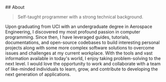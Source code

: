 <br />
<br />
<br />
<br />
<br />
<br />
<br />
<br />
<br />
## About

> Self-taught programmer with a strong technical background.

Upon graduating from UCI with an undergraduate degree in Aerospace Engineering, 
I discovered my most profound passion in computer programming. 
Since then, I have leveraged guides, tutorials, documentations, 
and open-source codebases to build interesting personal projects along with 
some more complex software solutions to overcome issues and challenges at my current workplace. 
With the tools and vast information available in today's world, I enjoy taking problem-solving to the next level. 
I would love the opportunity to work and collaborate with a team of like-minded individuals 
to learn, grow, and contribute to developing the next generation of applications. 